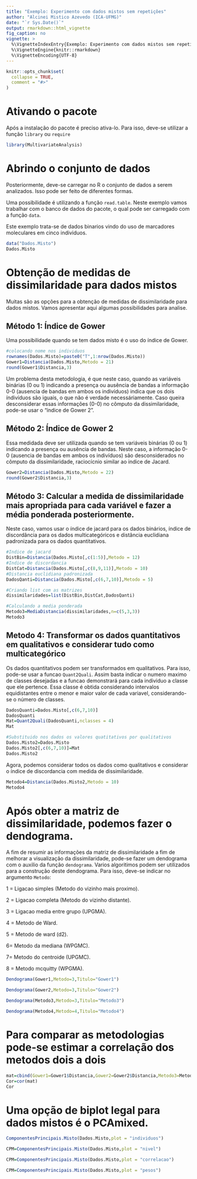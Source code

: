 ---
title: "Exemplo: Experimento com dados mistos sem repetições"
author: "Alcinei Mistico Azevedo (ICA-UFMG)"
date: "`r Sys.Date()`"
output: rmarkdown::html_vignette
fig_caption: no
vignette: >
  %\VignetteIndexEntry{Exemplo: Experimento com dados mistos sem repetições}
  %\VignetteEngine{knitr::rmarkdown}
  %\VignetteEncoding{UTF-8}
---

```{r, include = FALSE}
knitr::opts_chunk$set(
  collapse = TRUE,
  comment = "#>"
)
```

# Ativando o pacote
Após a instalação do pacote é preciso ativa-lo. Para isso, deve-se utilizar a função `library` ou `require`

```{r}
library(MultivariateAnalysis)
```
# Abrindo o conjunto de dados
Posteriormente, deve-se carregar no R o conjunto de dados a serem analizados. Isso pode ser feito de diferentes formas.

Uma possibilidade é utilizando a função `read.table`. Neste exemplo vamos trabalhar com o banco de dados do pacote, o qual pode ser carregado com a função `data`.

Este exemplo trata-se de dados binarios vindo do uso de marcadores moleculares em cinco individuos.
```{r}
data("Dados.Misto")
Dados.Misto
```
# Obtenção de medidas de dissimilaridade para dados mistos
Muitas são as opções para a obtenção de medidas de dissimilaridade para dados mistos. Vamos apresentar aqui algumas possibilidades para analise.

## Método 1: Índice de Gower

Uma possibilidade quando se tem dados misto é o uso do índice de Gower.
```{r}
#colocando nome nos individuos
rownames(Dados.Misto)=paste0("T",1:nrow(Dados.Misto))
Gower1=Distancia(Dados.Misto,Metodo = 21)
round(Gower1$Distancia,3)
```

Um problema desta metodologia, é que neste caso, quando as variáveis binárias (0 ou 1) indicando a presença ou ausência de bandas a informação 0-0 (ausencia de bandas em ambos os indivíduos) indica que os dois índivíduos são iguais, o que não é verdade necessáriamente. Caso queira desconsiderar essas informações (0-0) no cômputo da dissimilaridade, pode-se usar o "índice de Gower 2".

## Método 2: Índice de Gower 2 
Essa medidada deve ser utilizada quando se tem variáveis binárias (0 ou 1) indicando a presença ou ausência de bandas. Neste caso, a informação 0-0 (ausencia de bandas em ambos os indivíduos) são desconsiderados no cômputo da dissimilaridade, raciocícnio similar ao indice de Jacard.
```{r}
Gower2=Distancia(Dados.Misto,Metodo = 22)
round(Gower2$Distancia,3)
```

## Método 3: Calcular a medida de dissimilaridade mais apropriada para cada variável e fazer a média ponderada posteriormente.
Neste caso, vamos usar o índice de jacard para os dados binários, índice de discordância para os dados multicategóricos e distância euclidiana padronizada para os dados quantitativos.

```{r}
#Indice de jacard
DistBin=Distancia(Dados.Misto[,c(1:5)],Metodo = 12)
#Indice de discordancia
DistCat=Distancia(Dados.Misto[,c(8,9,11)],Metodo = 10)
#Distancia euclidiana padronizada
DadosQanti=Distancia(Dados.Misto[,c(6,7,10)],Metodo = 5)

#Criando list com as matrizes
dissimilaridades=list(DistBin,DistCat,DadosQanti)

#Calculando a media ponderada
Metodo3=MediaDistancia(dissimilaridades,n=c(5,3,3))
Metodo3

```

## Metodo 4: Transformar os dados quantitativos em qualitativos e considerar tudo como multicategórico
Os dados quantitativos podem ser transformados em qualitativos. Para isso, pode-se usar a funcao `Quant2Quali`. Assim basta indicar o numero maximo de classes desejadas e a funcao demonstrará para cada individuo a classe que ele pertence. Essa classe é obtida considerando intervalos equidistantes entre o menor e maior valor de cada variavel, considerando-se o número de classes. 

```{r}
DadosQuanti=Dados.Misto[,c(6,7,10)]
DadosQuanti
Mat=Quant2Quali(DadosQuanti,nclasses = 4)
Mat

#Substituido nos dados os valores quatitativos por qualitativos
Dados.Misto2=Dados.Misto
Dados.Misto2[,c(6,7,10)]=Mat
Dados.Misto2
```

Agora, podemos considerar todos os dados como qualitativos e considerar o índice de discordancia com medida de dissimilaridade.


```{r}
Metodo4=Distancia(Dados.Misto2,Metodo = 10)
Metodo4
```


# Após obter a matriz de dissimilaridade, podemos fazer o dendograma.

A fim de resumir as informações da matriz de dissimilaridade a fim de melhorar a visualização da dissimilaridade, pode-se fazer um dendograma com o auxilio da função `dendograma`. Varios algoritimos podem ser utilizados para a construção deste dendograma. Para isso, deve-se indicar no argumento `Metodo`:

1 = Ligacao simples (Metodo do vizinho mais proximo).

2 = Ligacao completa (Metodo do vizinho distante).

3 = Ligacao media entre grupo (UPGMA).

4 = Metodo de Ward.

5 = Metodo de ward (d2).

6= Metodo da mediana (WPGMC).

7= Metodo do centroide (UPGMC).

8 = Metodo mcquitty (WPGMA).


```{r}
Dendograma(Gower1,Metodo=3,Titulo="Gower1")
```

```{r}
Dendograma(Gower2,Metodo=3,Titulo="Gower2")
```

```{r}
Dendograma(Metodo3,Metodo=3,Titulo="Metodo3")
```

```{r}
Dendograma(Metodo4,Metodo=4,Titulo="Metodo4")
```


# Para comparar as metodologias pode-se estimar a correlação dos metodos dois a dois

```{r}
mat=cbind(Gower1=Gower1$Distancia,Gower2=Gower2$Distancia,Metodo3=Metodo3,Metodo4=Metodo4$Distancia)
Cor=cor(mat)
Cor
```


# Uma opção de biplot legal para dados mistos é o PCAmixed.
```{r}
ComponentesPrincipais.Misto(Dados.Misto,plot = "individuos")
```

```{r}
CPM=ComponentesPrincipais.Misto(Dados.Misto,plot = "nivel")
```

```{r}
CPM=ComponentesPrincipais.Misto(Dados.Misto,plot = "correlacao")
```

```{r}
CPM=ComponentesPrincipais.Misto(Dados.Misto,plot = "pesos")
```
